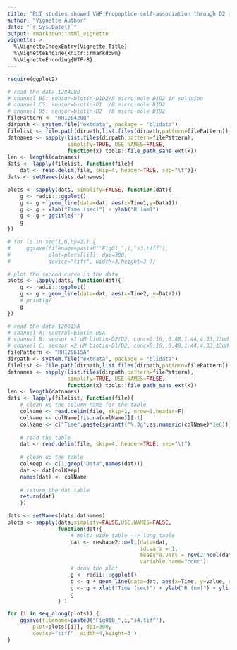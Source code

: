 ```yaml
---
title: "BLI studies showed VWF Propeptide self-association through D2 domain"
author: "Vignette Author"
date: "`r Sys.Date()`"
output: rmarkdown::html_vignette
vignette: >
  %\VignetteIndexEntry{Vignette Title}
  %\VignetteEngine{knitr::rmarkdown}
  %\VignetteEncoding{UTF-8}
---  
```

```r
require(ggplot2)
```

```r
# read the data 120420B
# channel B5: sensor=biotin-D1D2/8 micro-mole D1D2 in solusion
# channel C5: sensor=biotin-D1  /8 micro-mole D1D2
# channel D5: sensor=biotin-D2  /8 micro-mole D1D2
filePattern <- "RH120420B"
dirpath <- system.file("extdata", package = "blidata")
filelist <- file.path(dirpath,list.files(dirpath,pattern=filePattern))
datnames <- sapply(list.files(dirpath,pattern=filePattern),
                   simplify=TRUE, USE.NAMES=FALSE,
                   function(x) tools::file_path_sans_ext(x))
len <- length(datnames)
dats <- lapply(filelist, function(file){
    dat <- read.delim(file, skip=4, header=TRUE, sep="\t")})
dats <- setNames(dats,datnames)

plots <- sapply(dats, simplify=FALSE, function(dat){
    g <- radii:::ggplot()
    g <- g + geom_line(data=dat, aes(x=Time1,y=Data1))
    g <- g + xlab("Time (sec)") + ylab("R (nm)")
    g <- g + ggtitle("")
    g
})

# for (i in seq(1,6,by=2)) {
#     ggsave(filename=paste0("Fig01_",i,"s3.tiff"), 
#            plot=plots[[i]], dpi=300,
#            device="tiff", width=3,height=3 )}
```

```r
# plot the second curve in the data
plots <- lapply(dats, function(dat){
    g <- radii:::ggplot()
    g <- g + geom_line(data=dat, aes(x=Time2, y=Data2))
    # print(g)
    g
})
```

```r
# read the data 120615A
# channel A: control=biotin-BSA
# channel B: sensor =1 uM biotin-D2/D2, conc=0.16,,0.48,1.44,4.33,13uM
# channel C: sensor =2 uM biotin-D1/D2, conc=0.16,,0.48,1.44,4.33,13uM
filePattern <- "RH120615A"
dirpath <- system.file("extdata", package = "blidata")
filelist <- file.path(dirpath,list.files(dirpath,pattern=filePattern))
datnames <- sapply(list.files(dirpath,pattern=filePattern),
                   simplify=TRUE, USE.NAMES=FALSE,
                   function(x) tools::file_path_sans_ext(x))
len <- length(datnames)
dats <- lapply(filelist, function(file){
    # clean up the column name for the table
    colName <- read.delim(file, skip=1, nrow=1,header=F)
    colName <- colName[!is.na(colName)][-1]
    colName <- c("Time",paste(sprintf("%.3g",as.numeric(colName)*1e6)))
    
    # read the table
    dat <- read.delim(file, skip=4, header=TRUE, sep="\t")
    
    # clean up the table
    colKeep <- c(1,grep("Data",names(dat)))
    dat <- dat[colKeep]
    names(dat) <- colName
    
    # return the dat table
    return(dat)
    })

dats <- setNames(dats,datnames)
plots <- sapply(dats,simplify=FALSE,USE.NAMES=FALSE,
                function(dat){
                    # melt: wide table --> long table
                    dat <- reshape2::melt(data=dat,
                                          id.vars = 1,
                                          measure.vars = rev(2:ncol(dat)),
                                          variable.name="conc")
                    # draw the plot
                    g <- radii:::ggplot()
                    g <- g + geom_line(data=dat, aes(x=Time, y=value, col=conc))
                    g <- g + xlab("Time (sec)") + ylab("R (nm)") + ylim(-0.01,NA)
                    g
                } )

for (i in seq_along(plots)) {
    ggsave(filename=paste0("Fig01b_",i,"s4.tiff"), 
        plot=plots[[i]], dpi=300,
        device="tiff", width=4,height=3 )
}

```






